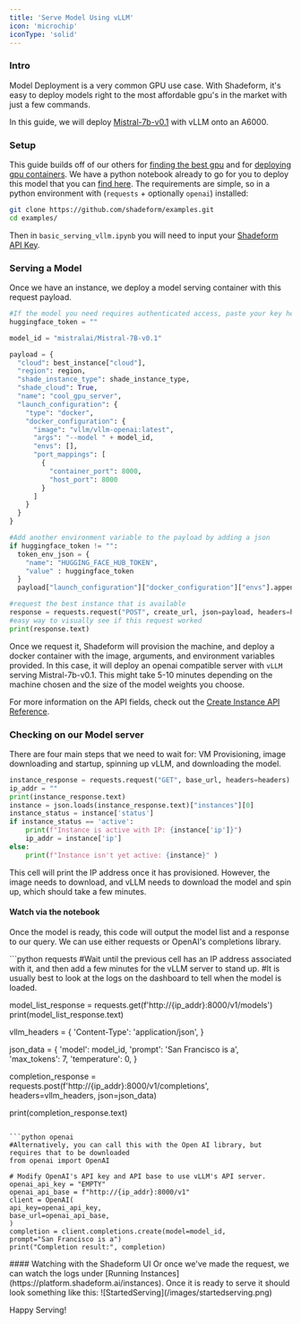 ```yaml
---
title: 'Serve Model Using vLLM'
icon: 'microchip'
iconType: 'solid'
---
```


### Intro
Model Deployment is a very common GPU use case. With Shadeform, it's easy to deploy models right to the most affordable gpu's in the market with just a few commands.

In this guide, we will deploy [Mistral-7b-v0.1](https://huggingface.co/mistralai/Mistral-7B-v0.1) with vLLM onto an A6000.

### Setup

This guide builds off of our others for [finding the best gpu](/guides/mostaffordablegpus) and for [deploying gpu containers](/guides/dockercontainers).
We have a python notebook already to go for you to deploy this model that you can [find here](https://github.com/shadeform/examples/blob/main/basic_serving_vllm.ipynb).
The requirements are simple, so in a python environment with (`requests` + optionally `openai`) installed:

```bash
git clone https://github.com/shadeform/examples.git
cd examples/
```
Then in `basic_serving_vllm.ipynb` you will need to input your [Shadeform API Key](https://platform.shadeform.ai/settings/api).

### Serving a Model

Once we have an instance, we deploy a model serving container with this request payload.

```python
#If the model you need requires authenticated access, paste your key here. Needed for Mistral.
huggingface_token = ""

model_id = "mistralai/Mistral-7B-v0.1"

payload = {
  "cloud": best_instance["cloud"],
  "region": region,
  "shade_instance_type": shade_instance_type,
  "shade_cloud": True,
  "name": "cool_gpu_server",
  "launch_configuration": {
    "type": "docker",
    "docker_configuration": {
      "image": "vllm/vllm-openai:latest",
      "args": "--model " + model_id,
      "envs": [],
      "port_mappings": [
        {
          "container_port": 8000,
          "host_port": 8000
        }
      ]
    }
  }
}

#Add another environment variable to the payload by adding a json
if huggingface_token != "":
  token_env_json = {
    "name": "HUGGING_FACE_HUB_TOKEN",
    "value" : huggingface_token
  }
  payload["launch_configuration"]["docker_configuration"]["envs"].append(token_env_json)

#request the best instance that is available
response = requests.request("POST", create_url, json=payload, headers=headers)
#easy way to visually see if this request worked
print(response.text)
```

Once we request it, Shadeform will provision the machine, and deploy a docker container with the image, arguments, and environment variables provided. In this case, it will deploy an openai compatible server with `vLLM` serving Mistral-7b-v0.1.
This might take 5-10 minutes depending on the machine chosen and the size of the model weights you choose.

For more information on the API fields, check out the [Create Instance API Reference](/api-reference/instances/instances-create).

### Checking on our Model server

There are four main steps that we need to wait for: VM Provisioning, image downloading and startup, spinning up vLLM, and downloading the model.

```python
instance_response = requests.request("GET", base_url, headers=headers)
ip_addr = ""
print(instance_response.text)
instance = json.loads(instance_response.text)["instances"][0]
instance_status = instance['status']
if instance_status == 'active':
    print(f"Instance is active with IP: {instance['ip']}")
    ip_addr = instance['ip']
else:
    print(f"Instance isn't yet active: {instance}" )
```

This cell will print the IP address once it has provisioned. However, the image needs to download, and vLLM needs to download the model and spin up, which should take a few minutes.
#### Watch via the notebook
Once the model is ready, this code will output the model list and a response to our query. We can use either requests or OpenAI's completions library.

<CodeGroup>
  ```python requests
  #Wait until the previous cell has an IP address associated with it, and then add a few minutes for the vLLM server to stand up.
  #It is usually best to look at the logs on the dashboard to tell when the model is loaded.

  model_list_response = requests.get(f'http://{ip_addr}:8000/v1/models')
  print(model_list_response.text)

  vllm_headers = {
  'Content-Type': 'application/json',
}

  json_data = {
  'model': model_id,
  'prompt': 'San Francisco is a',
  'max_tokens': 7,
  'temperature': 0,
}

  completion_response = requests.post(f'http://{ip_addr}:8000/v1/completions', headers=vllm_headers, json=json_data)

  print(completion_response.text)
  ```

  ```python openai
  #Alternatively, you can call this with the Open AI library, but requires that to be downloaded
  from openai import OpenAI

  # Modify OpenAI's API key and API base to use vLLM's API server.
  openai_api_key = "EMPTY"
  openai_api_base = f"http://{ip_addr}:8000/v1"
  client = OpenAI(
  api_key=openai_api_key,
  base_url=openai_api_base,
  )
  completion = client.completions.create(model=model_id,
  prompt="San Francisco is a")
  print("Completion result:", completion)
  ```
</CodeGroup>
#### Watching with the Shadeform UI
Or once we've made the request, we can watch the logs under [Running Instances](https://platform.shadeform.ai/instances). Once it is ready to serve it should look something like this:
![StartedServing](/images/startedserving.png)


Happy Serving!

